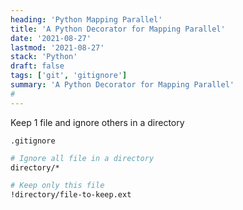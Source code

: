 ```yaml
---
heading: 'Python Mapping Parallel'
title: 'A Python Decorator for Mapping Parallel'
date: '2021-08-27'
lastmod: '2021-08-27'
stack: 'Python'
draft: false
tags: ['git', 'gitignore']
summary: 'A Python Decorator for Mapping Parallel'
# 
---
```


Keep 1 file and ignore others in a directory

`.gitignore`

```bash {5} showLineNumbers
# Ignore all file in a directory
directory/*

# Keep only this file
!directory/file-to-keep.ext
```
